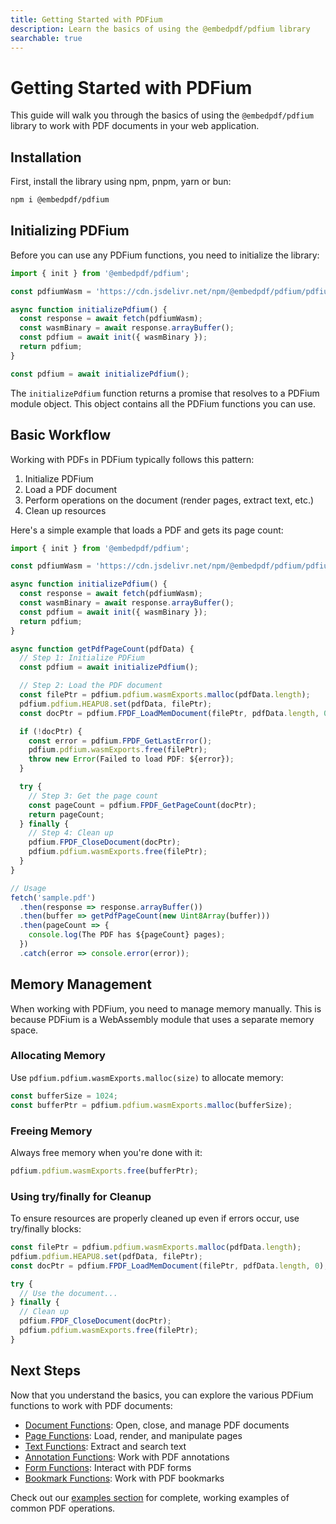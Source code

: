 ```yaml
---
title: Getting Started with PDFium
description: Learn the basics of using the @embedpdf/pdfium library
searchable: true
---
```


# Getting Started with PDFium

This guide will walk you through the basics of using the `@embedpdf/pdfium` library to work with PDF documents in your web application.

## Installation

First, install the library using npm, pnpm, yarn or bun:

```sh npm2yarn
npm i @embedpdf/pdfium
```

## Initializing PDFium

Before you can use any PDFium functions, you need to initialize the library:

```typescript
import { init } from '@embedpdf/pdfium';

const pdfiumWasm = 'https://cdn.jsdelivr.net/npm/@embedpdf/pdfium/pdfium.wasm';

async function initializePdfium() {
  const response = await fetch(pdfiumWasm);
  const wasmBinary = await response.arrayBuffer();
  const pdfium = await init({ wasmBinary });
  return pdfium;
}

const pdfium = await initializePdfium();
```

The `initializePdfium` function returns a promise that resolves to a PDFium module object. This object contains all the PDFium functions you can use.

## Basic Workflow

Working with PDFs in PDFium typically follows this pattern:

1. Initialize PDFium
2. Load a PDF document
3. Perform operations on the document (render pages, extract text, etc.)
4. Clean up resources

Here's a simple example that loads a PDF and gets its page count:

```typescript
import { init } from '@embedpdf/pdfium';

const pdfiumWasm = 'https://cdn.jsdelivr.net/npm/@embedpdf/pdfium/pdfium.wasm';

async function initializePdfium() {
  const response = await fetch(pdfiumWasm);
  const wasmBinary = await response.arrayBuffer();
  const pdfium = await init({ wasmBinary });
  return pdfium;
}

async function getPdfPageCount(pdfData) {
  // Step 1: Initialize PDFium
  const pdfium = await initializePdfium();

  // Step 2: Load the PDF document
  const filePtr = pdfium.pdfium.wasmExports.malloc(pdfData.length);
  pdfium.pdfium.HEAPU8.set(pdfData, filePtr);
  const docPtr = pdfium.FPDF_LoadMemDocument(filePtr, pdfData.length, 0);

  if (!docPtr) {
    const error = pdfium.FPDF_GetLastError();
    pdfium.pdfium.wasmExports.free(filePtr);
    throw new Error(Failed to load PDF: ${error});
  }

  try {
    // Step 3: Get the page count
    const pageCount = pdfium.FPDF_GetPageCount(docPtr);
    return pageCount;
  } finally {
    // Step 4: Clean up
    pdfium.FPDF_CloseDocument(docPtr);
    pdfium.pdfium.wasmExports.free(filePtr);
  }
}

// Usage
fetch('sample.pdf')
  .then(response => response.arrayBuffer())
  .then(buffer => getPdfPageCount(new Uint8Array(buffer)))
  .then(pageCount => {
    console.log(The PDF has ${pageCount} pages);
  })
  .catch(error => console.error(error));
```

## Memory Management

When working with PDFium, you need to manage memory manually. This is because PDFium is a WebAssembly module that uses a separate memory space.

### Allocating Memory

Use `pdfium.pdfium.wasmExports.malloc(size)` to allocate memory:

```typescript
const bufferSize = 1024;
const bufferPtr = pdfium.pdfium.wasmExports.malloc(bufferSize);
```

### Freeing Memory

Always free memory when you're done with it:

```typescript
pdfium.pdfium.wasmExports.free(bufferPtr);
```

### Using try/finally for Cleanup

To ensure resources are properly cleaned up even if errors occur, use try/finally blocks:

```typescript
const filePtr = pdfium.pdfium.wasmExports.malloc(pdfData.length);
pdfium.pdfium.HEAPU8.set(pdfData, filePtr);
const docPtr = pdfium.FPDF_LoadMemDocument(filePtr, pdfData.length, 0);

try {
  // Use the document...
} finally {
  // Clean up
  pdfium.FPDF_CloseDocument(docPtr);
  pdfium.pdfium.wasmExports.free(filePtr);
}
```

## Next Steps

Now that you understand the basics, you can explore the various PDFium functions to work with PDF documents:

- [Document Functions](/docs/pdfium/functions/document): Open, close, and manage PDF documents
- [Page Functions](/docs/pdfium/functions/page): Load, render, and manipulate pages
- [Text Functions](/docs/pdfium/functions/text): Extract and search text
- [Annotation Functions](/docs/pdfium/functions/annotation): Work with PDF annotations
- [Form Functions](/docs/pdfium/functions/form): Interact with PDF forms
- [Bookmark Functions](/docs/pdfium/functions/bookmark): Work with PDF bookmarks

Check out our [examples section](/docs/pdfium/examples) for complete, working examples of common PDF operations.